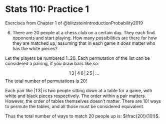 # Stats 110: Practice 1

Exercises from Chapter 1 of @blitzsteinIntroductionProbability2019

::: {.callout-note}
6. There are 20 people at a chess club on a certain day. They each find opponents and start playing. How many possibilities are there for how they are matched up, assuming that in each game it _does_ matter who has the white pieces?
:::

Let the players be numbered $1..20$. Each permutation of the list can be considered a pairing, if you draw bars like so:

$$
1 \, 3 \, | \, 4 \, 6 \, | \, 2 \, 5  \,|\, ...
$$
The total number of permutations is $20!$

Each pair like $|1\,3|$ is two people sitting down at a table for a game, with white and black pieces respectively. The order within a pair matters. However, the order of tables themselves doesn't matter. There are $10!$ ways to permute the tables, and all those must be considered equivalent.

Thus the total number of ways to match 20 people up is: $\frac{20!}{10!}$.


